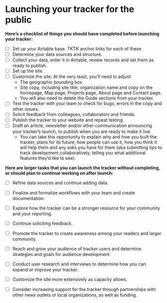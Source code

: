 
# Launching your tracker for the public

**Here’s a checklist of things you should have completed before launching your tracker:**



- [ ] Set up your Airtable base. TKTK anchor links for each of these
- [ ] Determine your data sources and structure. 
- [ ] Collect your data, enter it in Airtable, review records and set them as ready to publish. 
- [ ] Set up the site.
- [ ] Customize the site. At the very least, you’ll need to adjust:
    * The geographic bounding box 
    * Site copy, including site title, organization name and copy on the homepage, Map page, Projects page, About page and Contact page. 
    * You will also need to delete the Guide sections from your tracker. 
- [ ] Test the tracker with your team to check for bugs, errors in the copy and other issues. 
- [ ] Solicit feedback from colleagues, collaborators and friends.
- [ ] Publish the tracker to your website and repeat testing.
- [ ] Draft an article, newsletter and/or other communication announcing your tracker’s launch, to publish when you are ready to make it live. 
    * You can take this opportunity to explain why and how you built the tracker, plans for its future, how people can use it, how you think it will help them and any asks you have for them (aka submitting tips to track development collaboratively, telling you what additional features they’d like to see). 

**Here are larger tasks that you can launch the tracker without completing, or should plan to continue working on after launch:**



- [ ] Refine data sources and continue adding data.
- [ ] Finalize and formalize workflows with your team and create documentation.
- [ ] Explore how the tracker can be a stronger resource for your community and your reporting.
- [ ] Continue soliciting feedback.
- [ ] Promote the tracker to create awareness among your readers and larger community.
- [ ] Reach and grow your audience of tracker users and determine strategies and goals for audience development. 
- [ ] Conduct user research and interviews to determine how you can expand or improve your tracker. 
- [ ] Customize the site more extensively as capacity allows.
- [ ] Consider increasing support for the tracker through partnerships with other news outlets or local organizations, as well as funding. 


<TableOfContents index={15} />
